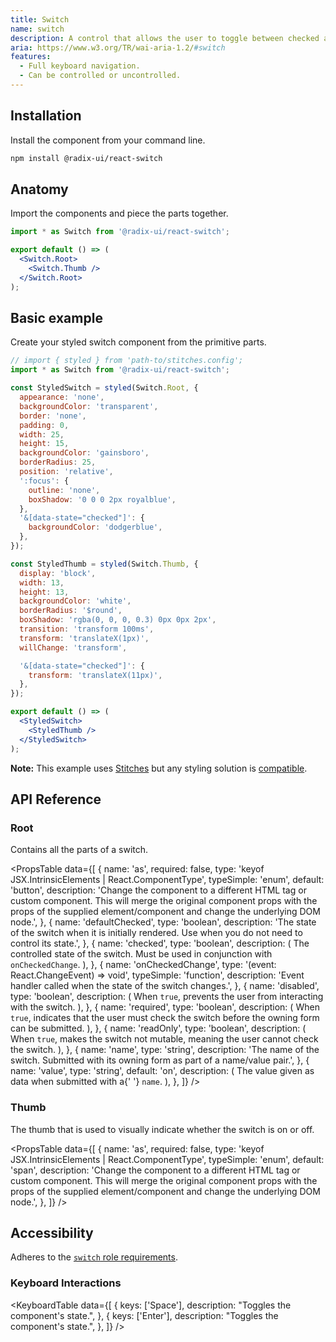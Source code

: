 ```yaml
---
title: Switch
name: switch
description: A control that allows the user to toggle between checked and not checked.
aria: https://www.w3.org/TR/wai-aria-1.2/#switch
features:
  - Full keyboard navigation.
  - Can be controlled or uncontrolled.
---
```



<HeroSlot>
  <SwitchHero />
</HeroSlot>

## Installation

Install the component from your command line.

```bash
npm install @radix-ui/react-switch
```

## Anatomy

Import the components and piece the parts together.

```jsx
import * as Switch from '@radix-ui/react-switch';

export default () => (
  <Switch.Root>
    <Switch.Thumb />
  </Switch.Root>
);
```

## Basic example

Create your styled switch component from the primitive parts.

```jsx manual
// import { styled } from 'path-to/stitches.config';
import * as Switch from '@radix-ui/react-switch';

const StyledSwitch = styled(Switch.Root, {
  appearance: 'none',
  backgroundColor: 'transparent',
  border: 'none',
  padding: 0,
  width: 25,
  height: 15,
  backgroundColor: 'gainsboro',
  borderRadius: 25,
  position: 'relative',
  ':focus': {
    outline: 'none',
    boxShadow: '0 0 0 2px royalblue',
  },
  '&[data-state="checked"]': {
    backgroundColor: 'dodgerblue',
  },
});

const StyledThumb = styled(Switch.Thumb, {
  display: 'block',
  width: 13,
  height: 13,
  backgroundColor: 'white',
  borderRadius: '$round',
  boxShadow: 'rgba(0, 0, 0, 0.3) 0px 0px 2px',
  transition: 'transform 100ms',
  transform: 'translateX(1px)',
  willChange: 'transform',

  '&[data-state="checked"]': {
    transform: 'translateX(11px)',
  },
});

export default () => (
  <StyledSwitch>
    <StyledThumb />
  </StyledSwitch>
);
```

<Note>

**Note:** This example uses [Stitches](https://stitches.dev) but any styling solution is [compatible](../../overview/styling).

</Note>

## API Reference

### Root

Contains all the parts of a switch.

<PropsTable
  data={[
    {
      name: 'as',
      required: false,
      type: 'keyof JSX.IntrinsicElements | React.ComponentType<any>',
      typeSimple: 'enum',
      default: 'button',
      description:
        'Change the component to a different HTML tag or custom component. This will merge the original component props with the props of the supplied element/component and change the underlying DOM node.',
    },
    {
      name: 'defaultChecked',
      type: 'boolean',
      description:
        'The state of the switch when it is initially rendered. Use when you do not need to control its state.',
    },
    {
      name: 'checked',
      type: 'boolean',
      description: (
        <span>
          The controlled state of the switch. Must be used in
          conjunction with <Code>onCheckedChange</Code>.
        </span>
      ),
    },
    {
      name: 'onCheckedChange',
      type: '(event: React.ChangeEvent<HTMLInputElement>) => void',
      typeSimple: 'function',
      description:
        'Event handler called when the state of the switch changes.',
    },
    {
      name: 'disabled',
      type: 'boolean',
      description: (
        <span>
          When <Code>true</Code>, prevents the user from interacting
          with the switch.
        </span>
      ),
    },
    {
      name: 'required',
      type: 'boolean',
      description: (
        <span>
          When <Code>true</Code>, indicates that the user must check
          the switch before the owning form can be submitted.
        </span>
      ),
    },
    {
      name: 'readOnly',
      type: 'boolean',
      description: (
        <span>
          When <Code>true</Code>, makes the switch not mutable,
          meaning the user cannot check the switch.
        </span>
      ),
    },
    {
      name: 'name',
      type: 'string',
      description:
        'The name of the switch. Submitted with its owning form as part of a name/value pair.',
    },
    {
      name: 'value',
      type: 'string',
      default: 'on',
      description: (
        <span>
          The value given as data when submitted with a{' '}
          <Code>name</Code>.
        </span>
      ),
    },
  ]}
/>

### Thumb

The thumb that is used to visually indicate whether the switch is on or off.

<PropsTable
  data={[
    {
      name: 'as',
      required: false,
      type: 'keyof JSX.IntrinsicElements | React.ComponentType<any>',
      typeSimple: 'enum',
      default: 'span',
      description:
        'Change the component to a different HTML tag or custom component. This will merge the original component props with the props of the supplied element/component and change the underlying DOM node.',
    },
  ]}
/>

## Accessibility

Adheres to the [`switch` role requirements](https://www.w3.org/TR/wai-aria-1.2/#switch).

### Keyboard Interactions

<KeyboardTable
  data={[
    {
      keys: ['Space'],
      description: "Toggles the component's state.",
    },
    {
      keys: ['Enter'],
      description: "Toggles the component's state.",
    },
  ]}
/>
